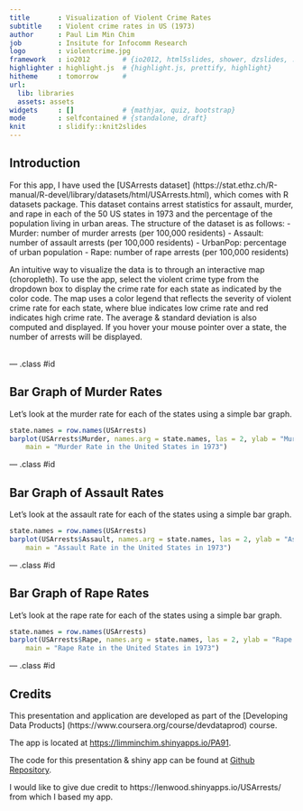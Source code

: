 ```yaml
---
title       : Visualization of Violent Crime Rates
subtitle    : Violent crime rates in US (1973)
author      : Paul Lim Min Chim
job         : Insitute for Infocomm Research
logo        : violentcrime.jpg
framework   : io2012        # {io2012, html5slides, shower, dzslides, ...}
highlighter : highlight.js  # {highlight.js, prettify, highlight}
hitheme     : tomorrow      # 
url:
  lib: libraries
  assets: assets
widgets     : []            # {mathjax, quiz, bootstrap}
mode        : selfcontained # {standalone, draft}
knit        : slidify::knit2slides
---
```


## Introduction

For this app, I have used the [USArrests dataset] (https://stat.ethz.ch/R-manual/R-devel/library/datasets/html/USArrests.html), which comes with R datasets package. This dataset contains arrest statistics for assault, murder, and rape in each of the 50 US states in 1973 and the percentage of the population living in urban areas. The structure of the dataset is as follows:
- Murder: number of murder arrests (per 100,000 residents)
- Assault: number of assault arrests (per 100,000 residents)
- UrbanPop: percentage of urban population
- Rape: number of rape arrests (per 100,000 residents) 

An intuitive way to visualize the data is to through an interactive map (choropleth). To use the app, select the violent crime type from the dropdown box to display the crime rate for each state as indicated by the color code. The map uses a color legend that reflects the severity of violent crime rate for each state, where blue indicates low crime rate and red indicates high crime rate. The average & standard deviation is also computed and displayed. If you hover your mouse pointer over a state, the number of arrests will be displayed.<br /><br />

--- .class #id 

## Bar Graph of Murder Rates

Let's look at the murder rate for each of the states using a simple bar graph. 
```r
state.names = row.names(USArrests)
barplot(USArrests$Murder, names.arg = state.names, las = 2, ylab = "Murder Rate per 100,000", 
    main = "Murder Rate in the United States in 1973")
```

--- .class #id 

## Bar Graph of Assault Rates

Let's look at the assault rate for each of the states using a simple bar graph. 
```r
state.names = row.names(USArrests)
barplot(USArrests$Assault, names.arg = state.names, las = 2, ylab = "Assault Rate per 100,000", 
    main = "Assault Rate in the United States in 1973")
```

--- .class #id 

## Bar Graph of Rape Rates

Let's look at the rape rate for each of the states using a simple bar graph. 
```r
state.names = row.names(USArrests)
barplot(USArrests$Rape, names.arg = state.names, las = 2, ylab = "Rape Rate per 100,000", 
    main = "Rape Rate in the United States in 1973")
```

--- .class #id 

## Credits

This presentation and application are developed as part of the [Developing Data Products] (https://www.coursera.org/course/devdataprod) course.

The app is located at [https://limminchim.shinyapps.io/PA91](https://limminchim.shinyapps.io/PA91).

The code for this presentation & shiny app can be found at [Github Repository](https://github.com/limminchim/PA91).

I would like to give due credit to https://lenwood.shinyapps.io/USArrests/ from which I based my app.




